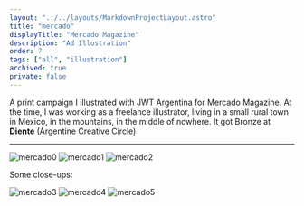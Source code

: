 ```yaml
---
layout: "../../layouts/MarkdownProjectLayout.astro"
title: "mercado"
displayTitle: "Mercado Magazine"
description: "Ad Illustration"
order: 7
tags: ["all", "illustration"]
archived: true
private: false
---
```


A print campaign I illustrated with JWT Argentina for Mercado Magazine.
At the time, I was working as a freelance illustrator,
living in a small rural town in Mexico,
in the mountains, in the middle of nowhere.
It got Bronze at **Diente** (Argentine Creative Circle)

---


<section>
  <Image src={mercado0} alt="mercado0" />
  <Image src={mercado1} alt="mercado1" />
  <Image src={mercado2} alt="mercado2" />
</section>
<section>
  <p>Some close-ups:</p>
  <Image src={mercado3} alt="mercado3" />
  <Image src={mercado4} alt="mercado4" />
  <Image src={mercado5} alt="mercado5" />
</section>
